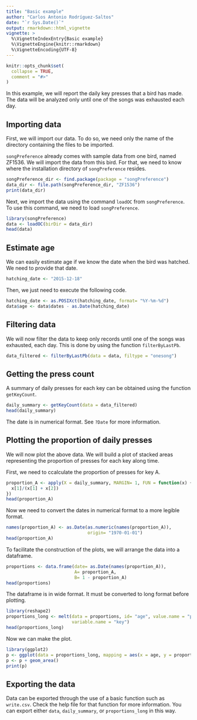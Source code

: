 ```yaml
---
title: "Basic example"
author: "Carlos Antonio Rodríguez-Saltos"
date: "`r Sys.Date()`"
output: rmarkdown::html_vignette
vignette: >
  %\VignetteIndexEntry{Basic example}
  %\VignetteEngine{knitr::rmarkdown}
  %\VignetteEncoding{UTF-8}
---
```


```r
knitr::opts_chunk$set(
  collapse = TRUE,
  comment = "#>"
)
```

In this example, we will report the daily key presses that a bird has made. The data will be analyzed only until one of the songs was exhausted each day.

## Importing data
First, we will import our data. To do so, we need only the name of the directory containing the files to be imported.

`songPreference` already comes with sample data from one bird, named ZF1536. We will import the data from this bird. For that, we need to know where the installation directory of `songPreference` resides.

```r
songPreference_dir <- find.package(package = "songPreference")
data_dir <- file.path(songPreference_dir, "ZF1536")
print(data_dir)
```

Next, we import the data using the command `loadOC` from `songPreference`. To use this command, we need to load `songPreference`.

```r
library(songPreference)
data <- loadOC(birDir = data_dir)
head(data)
```

## Estimate age
We can easily estimate age if we know the date when the bird was hatched. We need to provide that date.

```r
hatching_date <- "2015-12-18"
```

Then, we just need to execute the following code.

```r
hatching_date <- as.POSIXct(hatching_date, format= "%Y-%m-%d")
data$age <- data$dates - as.Date(hatching_date)
```

## Filtering data
We will now filter the data to keep only records until one of the songs was exhausted, each day. This is done by using the function `filterByLastPb `.

```r
data_filtered <- filterByLastPb(data = data, filtype = "onesong")
```

## Getting the press count
A summary of daily presses for each key can be obtained using the function `getKeyCount`.

```r
daily_summary <- getKeyCount(data = data_filtered)
head(daily_summary)
```

The date is in numerical format. See `?Date` for more information.

## Plotting the proportion of daily presses
We will now plot the above data. We will build a plot of stacked areas representing the proportion of presses for each key along time.

First, we need to ccalculate the proportion of presses for key A.

```r
proportion_A <- apply(X = daily_summary, MARGIN= 1, FUN = function(x) {
  x[1]/(x[1] + x[2])
})
head(proportion_A)
```

Now we need to convert the dates in numerical format to a more legible format.

```r
names(proportion_A) <- as.Date(as.numeric(names(proportion_A)), 
                               origin= "1970-01-01")
head(proportion_A)
```

To facilitate the construction of the plots, we will arrange the data into a dataframe.
```r
proportions <- data.frame(date= as.Date(names(proportion_A)), 
                          A= proportion_A, 
                          B= 1 - proportion_A)
head(proportions)
```

The dataframe is in wide format. It must be converted to long format before plotting.

```r
library(reshape2)
proportions_long <- melt(data = proportions, id= "age", value.name = "proportion",
                         variable.name = "key")
head(proportions_long)
```

Now we can make the plot.

```r
library(ggplot2)
p <- ggplot(data = proportions_long, mapping = aes(x = age, y = proportion, fill= key))
p <- p + geom_area()
print(p)
```

## Exporting the data
Data can be exported through the use of a basic function such as `write.csv`. Check the help file for that function for more information. You can export either `data`, `daily_summary`, or `proportions_long` in this way.
